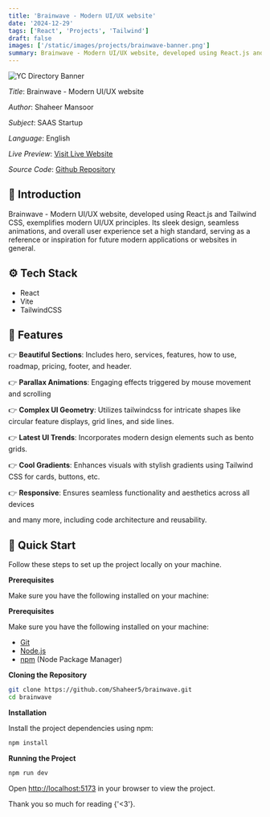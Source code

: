 ```yaml
---
title: 'Brainwave - Modern UI/UX website'
date: '2024-12-29'
tags: ['React', 'Projects', 'Tailwind']
draft: false
images: ['/static/images/projects/brainwave-banner.png']
summary: Brainwave - Modern UI/UX website, developed using React.js and Tailwind CSS, exemplifies modern UI/UX principles. Its sleek design, seamless animations, and overall user experience...
---
```


![YC Directory Banner](/static/images/projects/brainwave-banner.png)

_Title_: Brainwave - Modern UI/UX website

_Author_: Shaheer Mansoor

_Subject_: SAAS Startup

_Language_: English

_Live Preview_: [Visit Live Website](https://shaheer-brainwave.netlify.app/)

_Source Code_: [Github Repository](https://github.com/Shaheer5/brainwave)

<TOCInline toc={props.toc} asDisclosure />

## 🤖 Introduction

Brainwave - Modern UI/UX website, developed using React.js and Tailwind CSS, exemplifies modern UI/UX principles. Its sleek design, seamless animations, and overall user experience set a high standard, serving as a reference or inspiration for future modern applications or websites in general.

## ⚙️ Tech Stack

- React
- Vite
- TailwindCSS

## 🔋 Features

👉 **Beautiful Sections**: Includes hero, services, features, how to use, roadmap, pricing, footer, and header.

👉 **Parallax Animations**: Engaging effects triggered by mouse movement and scrolling

👉 **Complex UI Geometry**: Utilizes tailwindcss for intricate shapes like circular feature displays, grid lines, and side lines.

👉 **Latest UI Trends**: Incorporates modern design elements such as bento grids.

👉 **Cool Gradients**: Enhances visuals with stylish gradients using Tailwind CSS for cards, buttons, etc.

👉 **Responsive**: Ensures seamless functionality and aesthetics across all devices

and many more, including code architecture and reusability.

## 🤸 Quick Start

Follow these steps to set up the project locally on your machine.

**Prerequisites**

Make sure you have the following installed on your machine:

**Prerequisites**

Make sure you have the following installed on your machine:

- [Git](https://git-scm.com/)
- [Node.js](https://nodejs.org/en)
- [npm](https://www.npmjs.com/) (Node Package Manager)

**Cloning the Repository**

```bash
git clone https://github.com/Shaheer5/brainwave.git
cd brainwave
```

**Installation**

Install the project dependencies using npm:

```bash
npm install
```

**Running the Project**

```bash
npm run dev
```

Open [http://localhost:5173](http://localhost:5173) in your browser to view the project.

Thank you so much for reading {'<3'}.
